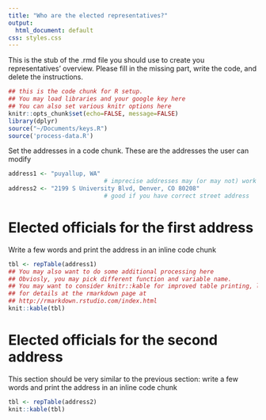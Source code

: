 ```yaml
---
title: "Who are the elected representatives?"
output:
  html_document: default
css: styles.css
---
```



This is the stub of the .rmd file you should use to create you
representatives' overview.  Please fill in the missing part, write the
code, and delete the instructions.


```r
## this is the code chunk for R setup.
## You may load libraries and your google key here
## You can also set various knitr options here
knitr::opts_chunk$set(echo=FALSE, message=FALSE)
library(dplyr)
source("~/Documents/keys.R")
source('process-data.R')
```

Set the addresses in a code chunk.  These are the addresses the user
can modify
```r
address1 <- "puyallup, WA"
                           # imprecise addresses may (or may not) work
address2 <- "2199 S University Blvd, Denver, CO 80208"
                           # good if you have correct street address
```

# Elected officials for the first address

Write a few words and print the address in an inline code chunk

```r
tbl <- repTable(address1)
## You may also want to do some additional processing here
## Obviosly, you may pick different function and variable name.
## You may want to consider knitr::kable for improved table printing, look
## for details at the rmarkdown page at
## http://rmarkdown.rstudio.com/index.html
knit::kable(tbl)
```

# Elected officials for the second address

This section should be very similar to the previous section: write a
few words and print the address in an inline code chunk

```r
tbl <- repTable(address2)
knit::kable(tbl)
```

